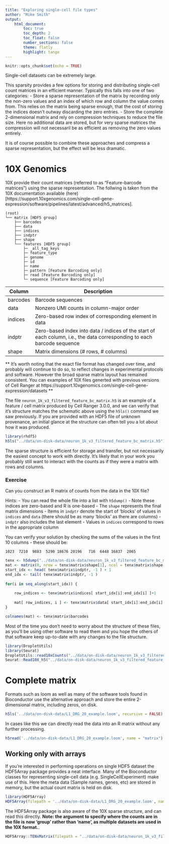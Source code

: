 ```yaml
---
title: "Exploring single-cell file types"
author: "Mike Smith"
output: 
    html_document:
        toc: true
        toc_depth: 2
        toc_float: false
        number_sections: false
        theme: flatly
        highlight: tango
---
```


```r
knitr::opts_chunk$set(echo = TRUE)
```

Single-cell datasets can be extremely large.

This sparsity provides a few options for storing and distributing single-cell count matrices in an efficient manner.  Typically this falls into one of two categories: 
- Store a sparse representation of the matrix by recording only the non-zero values and an index of which row and column the value comes from.  This relies on the matrix being sparse enough, that the cost of storing the indices doesn't outway discarding the zero entries.
- Store the complete 2-dimensional matrix and rely on compression techniques to reduce the file size.  Here no additional data are stored, but for very sparse matrices the compression will not necessaril be as efficient as removing the zero values entirely.

It is of course possible to combine these approaches and compress a sparse representation, but the effect will be less dramatic.


# 10X Genomics

10X provide their count matrices (referred to as "Feature-barcode matrices") using the sparse representation.  The follwing is taken from the 10X documentation available (here)[https://support.10xgenomics.com/single-cell-gene-expression/software/pipelines/latest/advanced/h5_matrices].


```
(root)
└── matrix [HDF5 group]
    ├── barcodes
    ├── data
    ├── indices
    ├── indptr
    ├── shape
    └── features [HDF5 group]
        ├─ _all_tag_keys
        ├─ feature_type
        ├─ genome
        ├─ id
        ├─ name
        ├─ pattern [Feature Barcoding only]
        ├─ read [Feature Barcoding only]
        └─ sequence [Feature Barcoding only]
```

| Column   | Description |
| --       | ------------ |
| barcodes | Barcode sequences |
| data     | Nonzero UMI counts in column-major order |
| indices  | Zero-based row index of corresponding element in data |
| indptr   | Zero-based index into data / indices of the start of each column, i.e., the data corresponding to each barcode sequence |
| shape    | Matrix dimensions (# rows, # columns) |

** It's worth noting that the exact file format has changed over time, and probably will continue to do so, to reflect changes in experimental protocols and software.  However the broad sparse matrix layout has remained consistent.  You can examples of 10X files generted with previous versions of Cell Ranger at https://support.10xgenomics.com/single-cell-gene-expression/datasets **

The file `neuron_1k_v3_filtered_feature_bc_matrix.h5` is an example of a feature / cell matrix produced by Cell Ranger 3.0.0, and we can verify that it's structure matches the schematic above using the `h5ls()` command we saw previously.  If you are provided with an HDF5 file of unknown provenance, an initial glance at the structure can often tell you a lot about how it was produced.

```r
library(rhdf5)
h5ls("../data/on-disk-data/neuron_1k_v3_filtered_feature_bc_matrix.h5")
```

The sparse structure is efficient for storage and transfer, but not necessarily the easiest concept to work with directly.  It's likely that in your work you probably still want to interact with the counts as if they were a matrix with rows and columns.

### Exercise

Can you construct an R matrix of counts from the data in the 10X file?  

Hints: 
    - You can read the whole file into a list with `h5dump()`
    - Note these indices are zero-based and R is one-based
    - The `shape` represents the final matrix dimensions
    - Items in `indptr` denote the start of 'blocks' of values in `indices` and `data` (there should be as many 'blocks' as there are columns)
    - `indptr` also includes the last element 
    - Values in `indices` correspond to rows in the appropriate column
    
You can verify your solution by checking the sums of the values in the first 10 columns - these should be:

`1023  7210  9883  5290 18676 20196   716  6448 16837  2065`

```r
tenx <- h5dump("../data/on-disk-data/neuron_1k_v3_filtered_feature_bc_matrix.h5")
mat <- matrix(0, nrow = tenx$matrix$shape[1], ncol = tenx$matrix$shape[2])
start_idx <- head( tenx$matrix$indptr, -1 ) + 1
end_idx <- tail( tenx$matrix$indptr, -1 )
             
for(i in seq_along(start_idx)) {
    
    row_indices <- tenx$matrix$indices[ start_idx[i]:end_idx[i] ]+1
    
    mat[ row_indices, i ] <- tenx$matrix$data[ start_idx[i]:end_idx[i] ]
}

colnames(mat) <- tenx$matrix$barcodes
```

Most of the time you don't need to worry about the structure of these files, as you'll be using other software to read them and you hope the others of that software keep up-to-date with any changes to the file structure.

```r
library(DropletUtils)
library(Seurat)
DropletUtils::read10xCounts("../data/on-disk-data/neuron_1k_v3_filtered_feature_bc_matrix.h5")
Seurat::Read10X_h5("../data/on-disk-data/neuron_1k_v3_filtered_feature_bc_matrix.h5")
```

# Complete matrix

Formats such as loom as well as many of the software tools found in Bioconductor use the alternative approach and store the entire 2-dimensional matrix, including zeros, on disk.

```r
h5ls('../data/on-disk-data/L1_DRG_20_example.loom', recursive = FALSE)
```

In cases like this we can directly read the data into an R matrix without any further processing.

```r
h5read('../data/on-disk-data/L1_DRG_20_example.loom', name = "matrix")
```

## Working only with arrays

If you're interested in performing operations on single HDF5 dataset the HDF5Array package provides a neat interface.  Many of the Bioconductor classes for representing single-cell data (e.g. SingleCellExperiment) make use of this.  Here the meta data (Sample names, genes, etc) are stored in memory, but the actual count matrix is held on disk.

```r
library(HDF5Array)
HDF5Array(filepath = '../data/on-disk-data/L1_DRG_20_example.loom', name = "matrix")
```

The HDF5Array package is also aware of the 10X sparse structure, and can read this directly.  **Note: the argument to specify where the counts are in the file is now 'group' rather than 'name', as multiple datasets are used in the 10X format.**.

```r
HDF5Array::TENxMatrix(filepath = "../data/on-disk-data/neuron_1k_v3_filtered_feature_bc_matrix.h5", group = "matrix")
```



```r

```
